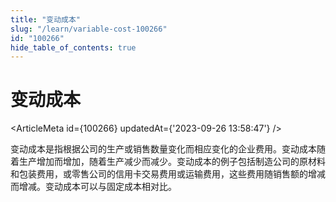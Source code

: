 ```yaml
---
title: "变动成本"
slug: "/learn/variable-cost-100266"
id: "100266"
hide_table_of_contents: true
---
```



# 变动成本

<ArticleMeta id={100266} updatedAt={'2023-09-26 13:58:47'} />
<div className='border-solid border-b border-t-0 my-4 border-[var(--ifm-color-gray-300)]' />

变动成本是指根据公司的生产或销售数量变化而相应变化的企业费用。变动成本随着生产增加而增加，随着生产减少而减少。变动成本的例子包括制造公司的原材料和包装费用，或零售公司的信用卡交易费用或运输费用，这些费用随销售额的增减而增减。变动成本可以与固定成本相对比。
